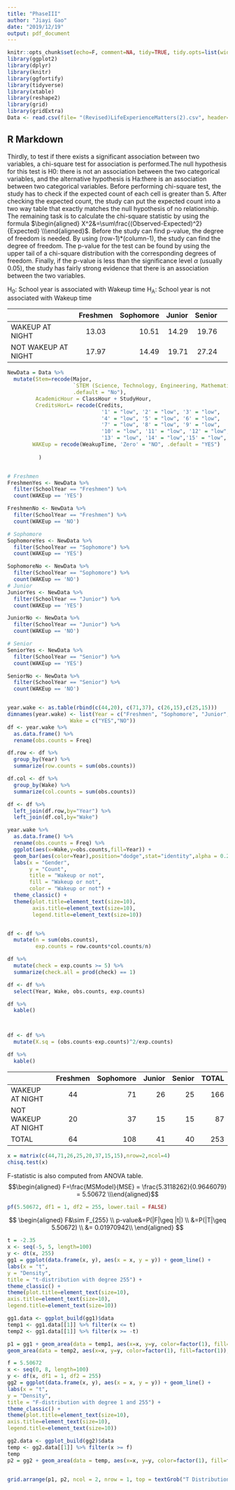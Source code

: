 ---
title: "PhaseIII"
author: "Jiayi Gao"
date: "2019/12/19"
output: pdf_document
---

```{r setup, include=FALSE}
knitr::opts_chunk$set(echo=F, comment=NA, tidy=TRUE, tidy.opts=list(width.cutoff=45), warning=FALSE, message=FALSE, fig.width=6, fig.height=4.5, fig.align='center')
library(ggplot2)
library(dplyr)
library(knitr)
library(ggfortify)
library(tidyverse)
library(xtable)
library(reshape2)
library(grid)
library(gridExtra)
Data <- read.csv(file= "(Revised)LifeExperienceMatters(2).csv", header=TRUE, sep=",")
```

## R Markdown





Thirdly, to test if there exists a significant association between two variables, a chi-square test for association is performed.The null hypothesis for this test is H0: there is not an association between the two categorical variables, and the alternative hypothesis is Ha:there is an association between two categorical variables. Before performing chi-square test, the study has to check if the expected count of each cell is greater than 5. After checking the expected count, the study can put the expected count into a two way table that exactly matches the null hypothesis of no relationship. The remaining task is to calculate the chi-square statistic by using the formula $\begin{aligned} X^2&=\sum\frac{(Observed-Expected)^2}{Expected} \\\end{aligned}$. Before the study can find p-value, the degree of freedom is needed. By using (row-1)*(column-1), the study can find the degree of freedom. The p-value for the test can be found by using the upper tail of a chi-square distribution with the corresponding degrees of freedom. Finally, if the p-value is less than the significance level $\alpha$ (usually 0.05), the study has fairly strong evidence that there is an association between the two variables.





H~0~: School year is associated with Wakeup time \newline
H~A~: School year is not associated with Wakeup time

|  | Freshmen |  Sophomore   |  Junior | Senior | 
|:----|:----:|----:|----:|----:|----:|
| WAKEUP AT NIGHT |  13.03  |  10.51 | 14.29  | 19.76 | 
| NOT WAKEUP AT NIGHT | 17.97 | 14.49 | 19.71 | 27.24 | 


```{r cars}
NewData = Data %>% 
  mutate(Stem=recode(Major,
                     `STEM (Science, Technology, Engineering, Mathematics)`="Yes",
                     .default = "No"),
         AcademicHour = ClassHour + StudyHour, 
         CreditsHorL= recode(Credits, 
                              '1' = "low", '2' = "low", '3' = "low", 
                              '4' = "low", '5' = "low", '6' = "low", 
                              '7' = "low", '8' = "low", '9' = "low", 
                              '10' = "low", '11' = "low", '12' = "low", 
                              '13' = "low", '14' = "low",'15' = "low", .default = "high"),
        WAKEup = recode(WeakupTime, 'Zero' = "NO", .default = "YES")
         
          )


# Freshmen
FreshmenYes <- NewData %>% 
  filter(SchoolYear == "Freshmen") %>% 
  count(WAKEup == 'YES')

FreshmenNo <- NewData %>% 
  filter(SchoolYear == "Freshmen") %>% 
  count(WAKEup == 'NO')

# Sophomore
SophomoreYes <- NewData %>% 
  filter(SchoolYear == "Sophomore") %>% 
  count(WAKEup == 'YES')

SophomoreNo <- NewData %>% 
  filter(SchoolYear == "Sophomore") %>% 
  count(WAKEup == 'NO')
# Junior
JuniorYes <- NewData %>% 
  filter(SchoolYear == "Junior") %>% 
  count(WAKEup == 'YES')

JuniorNo <- NewData %>% 
  filter(SchoolYear == "Junior") %>% 
  count(WAKEup == 'NO')

# Senior
SeniorYes <- NewData %>% 
  filter(SchoolYear == "Senior") %>% 
  count(WAKEup == 'YES')

SeniorNo <- NewData %>% 
  filter(SchoolYear == "Senior") %>% 
  count(WAKEup == 'NO')


year.wake <- as.table(rbind(c(44,20), c(71,37), c(26,15),c(25,15)))
dimnames(year.wake) <- list(Year = c("Freshmen", "Sophomore", "Junior","Senior"),
                    Wake = c("YES","NO"))
df <- year.wake %>% 
  as.data.frame() %>% 
  rename(obs.counts = Freq)

df.row <- df %>% 
  group_by(Year) %>% 
  summarize(row.counts = sum(obs.counts))

df.col <- df %>% 
  group_by(Wake) %>% 
  summarize(col.counts = sum(obs.counts))

df <- df %>% 
  left_join(df.row,by="Year") %>% 
  left_join(df.col,by="Wake")

year.wake %>% 
  as.data.frame() %>% 
  rename(obs.counts = Freq) %>% 
  ggplot(aes(x=Wake,y=obs.counts,fill=Year)) +
  geom_bar(aes(color=Year),position="dodge",stat="identity",alpha = 0.25) + 
  labs(x = "Gender", 
       y = "Count", 
       title = "Wakeup or not",
       fill = "Wakeup or not",
       color = "Wakeup or not") + 
  theme_classic() + 
  theme(plot.title=element_text(size=10),
        axis.title=element_text(size=10),
        legend.title=element_text(size=10))


df <- df %>% 
  mutate(n = sum(obs.counts),
         exp.counts = row.counts*col.counts/n)

df %>% 
  mutate(check = exp.counts >= 5) %>% 
  summarize(check.all = prod(check) == 1)

df <- df %>%
  select(Year, Wake, obs.counts, exp.counts) 

df %>% 
  kable()



df <- df %>% 
  mutate(X.sq = (obs.counts-exp.counts)^2/exp.counts)

df %>% 
  kable()


```


|  | Freshmen |  Sophomore   |  Junior | Senior | TOTAL|
|:----|:----:|----:|----:|----:|----:|
| WAKEUP AT NIGHT |  44  |  71 | 26  | 25 | 166 |
| NOT WAKEUP AT NIGHT | 20 | 37 | 15 | 15 | 87  |
| TOTAL | 64 | 108 | 41 | 40 | 253

```{r pressure, echo=FALSE}

x = matrix(c(44,71,26,25,20,37,15,15),nrow=2,ncol=4)
chisq.test(x)


```


F-statistic is also computed from ANOVA table.$$\begin{aligned} F=\frac{MSModel}{MSE} = \frac{5.3118262}{0.9646079} = 5.50672 \\\end{aligned}$$

```{r}
pf(5.50672, df1 = 1, df2 = 255, lower.tail = FALSE)
```

$$
\begin{aligned}
  F&\sim F_{255} \\
  p-value&=P(|F|\geq |t|) \\
  &=P(|T|\geq 5.50672) \\
  &= 0.01970942\\
\end{aligned}
$$

```{r}

t = -2.35
x <- seq(-5, 5, length=100)
y <- dt(x, 255)
gg1 = ggplot(data.frame(x, y), aes(x = x, y = y)) + geom_line() +
labs(x = "t",
y = "Density",
title = "t-distribution with degree 255") +
theme_classic() +
theme(plot.title=element_text(size=10),
axis.title=element_text(size=10),
legend.title=element_text(size=10))

gg1.data <- ggplot_build(gg1)$data
temp1 <- gg1.data[[1]] %>% filter(x <= t)
temp2 <- gg1.data[[1]] %>% filter(x >= -t)

p1 = gg1 + geom_area(data = temp1, aes(x=x, y=y, color=factor(1), fill=factor(1)), alpha = 0.5) +
geom_area(data = temp2, aes(x=x, y=y, color=factor(1), fill=factor(1)), alpha = 0.5)

f = 5.50672
x <- seq(0, 8, length=100)
y <- df(x, df1 = 1, df2 = 255)
gg2 = ggplot(data.frame(x, y), aes(x = x, y = y)) + geom_line() +
labs(x = "t",
y = "Density",
title = "F-distribution with degree 1 and 255") +
theme_classic() +
theme(plot.title=element_text(size=10),
axis.title=element_text(size=10),
legend.title=element_text(size=10))

gg2.data <- ggplot_build(gg2)$data
temp <- gg2.data[[1]] %>% filter(x >= f)
temp
p2 = gg2 + geom_area(data = temp, aes(x=x, y=y, color=factor(1), fill=factor(1)), alpha = 0.5)

  
grid.arrange(p1, p2, ncol = 2, nrow = 1, top = textGrob("T Distribution and F Distribution"))
```









